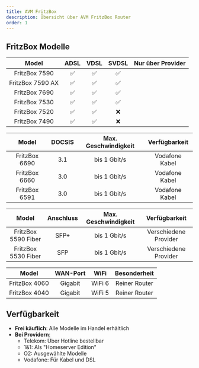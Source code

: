 ```yaml
---
title: AVM FritzBox
description: Übersicht über AVM FritzBox Router
order: 1
---
```



## FritzBox Modelle

<Tabs>
<TabItem label="DSL/VDSL">

|        Model         |     ADSL      |         VDSL          |       SVDSL       |  Nur über Provider |
| :-----------------: | :-----------: | :-------------------: | :---------------: | :----------------: | 
| FritzBox 7590       | ✅ | ✅ | ✅ |   |  
| FritzBox 7590 AX    | ✅ | ✅ | ✅ |  |  
| FritzBox 7690       | ✅ | ✅ | ✅ |  |
| FritzBox 7530       | ✅ | ✅ | ✅ |  |
| FritzBox 7520       | ✅ | ✅ | ❌ |  |
| FritzBox 7490       | ✅ | ✅ | ❌ |  |

</TabItem>
<TabItem label="Kabel">

|        Model         | DOCSIS | Max. Geschwindigkeit | Verfügbarkeit |
| :-----------------: | :----: | :-------------: | :-----------: |
| FritzBox 6690       | 3.1    | bis 1 Gbit/s    | Vodafone Kabel |
| FritzBox 6660       | 3.0    | bis 1 Gbit/s    | Vodafone Kabel |
| FritzBox 6591       | 3.0    | bis 1 Gbit/s    | Vodafone Kabel |

</TabItem>
<TabItem label="Glasfaser">

|        Model         | Anschluss | Max. Geschwindigkeit | Verfügbarkeit |
| :-----------------: | :-------: | :-------------: | :-----------: |
| FritzBox 5590 Fiber | SFP+      | bis 1 Gbit/s    | Verschiedene Provider |
| FritzBox 5530 Fiber | SFP       | bis 1 Gbit/s    | Verschiedene Provider |

</TabItem>
<TabItem label="Nur Router">

|        Model         | WAN-Port | WiFi | Besonderheit |
| :-----------------: | :------: | :--: | :----------: |
| FritzBox 4060       | Gigabit  | WiFi 6 | Reiner Router |
| FritzBox 4040       | Gigabit  | WiFi 5 | Reiner Router |

</TabItem>
</Tabs>

## Verfügbarkeit

- **Frei käuflich**: Alle Modelle im Handel erhältlich
- **Bei Providern**: 
  - Telekom: Über Hotline bestellbar
  - 1&1: Als "Homeserver Edition" 
  - O2: Ausgewählte Modelle
  - Vodafone: Für Kabel und DSL
